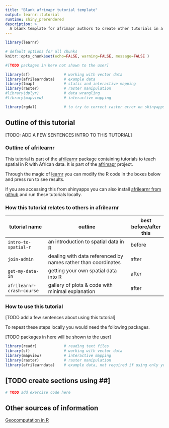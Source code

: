 ```yaml
---
title: "Blank afrimapr tutorial template"
output: learnr::tutorial
runtime: shiny_prerendered
description: >
  A blank template for afrimapr authors to create other tutorials in a consistent format
---
```


```r
library(learnr)

# default options for all chunks
knitr::opts_chunk$set(echo=FALSE, warning=FALSE, message=FALSE )

#[TODO packages in here not shown to the user]

library(sf)               # working with vector data
library(afrilearndata)    # example data
library(tmap)             # static and interactive mapping
library(raster)           # raster manipulation
#library(dplyr)           # data wrangling
#library(mapview)         # interactive mapping

library(rgdal)            # to try to correct raster error on shinyapps

```


## Outline of this tutorial

[TODO: ADD A FEW SENTENCES INTRO TO THIS TUTORIAL]


### Outline of afrilearnr

This tutorial is part of the [afrilearnr](https://github.com/afrimapr/afrilearnr) package containing tutorials to teach spatial in R with African data. It is part of the [afrimapr](https://afrimapr.github.io/afrimapr.website/) project.

Through the magic of [learnr](https://rstudio.github.io/learnr/) you can modify the R code in the boxes below and press run to see results.

If you are accessing this from shinyapps you can also install [afrilearnr from github](https://github.com/afrimapr/afrilearnr) and run these tutorials locally.

### How this tutorial relates to others in afrilearnr

tutorial name        | outline                                   | best before/after this
-------------------- | ----------------------------------------- | ------------------
`intro-to-spatial-r` |   an introduction to spatial data in R | before
`join-admin`         |    dealing with data referenced by names rather than coordinates | after
`get-my-data-in`     |    getting your own spatial data into R | after
`afrilearnr-crash-course` |   gallery of plots & code with minimal explanation | after

### How to use this tutorial 

[TODO add a few sentences about using this tutorial]

To repeat these steps locally you would need the following packages.

[TODO packages in here will be shown to the user]
```r

library(readr)            # reading text files
library(sf)               # working with vector data
library(mapview)          # interactive mapping
library(raster)           # raster manipulation
library(afrilearndata)    # example data, not required if using only your own data

```

## [TODO create sections using ##]

```r

# TODO add exercise code here    

```

## Other sources of information

[Geocomputation in R](https://geocompr.robinlovelace.net/)
